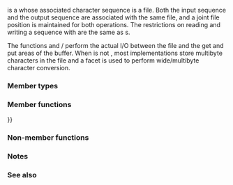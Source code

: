 {{cpp/title|basic_filebuf}}
{{cpp/io/basic_filebuf/navbar}}

{{ddcl|header=fstream|1=
template&lt;
    class CharT,
    class Traits = std::char_traits&lt;CharT&gt;
&gt; class basic_filebuf : public std::basic_streambuf&lt;CharT, Traits&gt;
}}

{{tt|std::basic_filebuf}} is a {{lc|std::basic_streambuf}} whose associated character sequence is a file. Both the input sequence and the output sequence are associated with the same file, and a joint file position is maintained for both operations. The restrictions on reading and writing a sequence with {{tt|std::basic_filebuf}} are the same as {{lc|std::FILE}}s.

The functions {{lc|underflow()}} and {{lc|overflow()}} / {{lc|sync()}} perform the actual I/O between the file and the get and put areas of the buffer. When {{tt|CharT}} is not {{c/core|char}}, most implementations store multibyte characters in the file and a {{lc|std::codecvt}} facet is used to perform wide/multibyte character conversion.

{{cpp/basic char typedefs|filebuf|fstream}}

===Member types===
{{dsc begin}}
{{dsc hitem|Type|Definition}}
{{dsc inc|cpp/io/dsc char_type}}
{{dsc inc|cpp/io/dsc traits_type}}
{{dsc inc|cpp/io/dsc int_type}}
{{dsc|{{tt|pos_type}}|{{tt|Traits::pos_type}} which is required to be {{c/core|std::fpos&lt;Traits::state_type&gt;}}}}
{{dsc inc|cpp/io/dsc off_type}}
{{dsc inc|cpp/io/dsc native_handle_type}}
{{dsc end}}

===Member functions===
{{dsc begin}}
{{dsc h1|Public member functions}}
{{dsc inc|cpp/io/basic_filebuf/dsc basic_filebuf}}
{{dsc inc|cpp/io/basic_filebuf/dsc operator{{=}}}}
{{dsc inc|cpp/io/basic_filebuf/dsc swap}}
{{dsc inc|cpp/io/basic_filebuf/dsc native_handle}}
{{dsc inc|cpp/io/basic_filebuf/dsc ~basic_filebuf}}
{{dsc inc|cpp/io/basic_filebuf/dsc is_open}}
{{dsc inc|cpp/io/basic_filebuf/dsc open}}
{{dsc inc|cpp/io/basic_filebuf/dsc close}}
{{dsc h1|Protected member functions}}
{{dsc inc|cpp/io/basic_filebuf/dsc showmanyc}}
{{dsc inc|cpp/io/basic_filebuf/dsc underflow}}
{{dsc inc|cpp/io/basic_filebuf/dsc uflow}}
{{dsc inc|cpp/io/basic_filebuf/dsc pbackfail}}
{{dsc inc|cpp/io/basic_filebuf/dsc overflow}}
{{dsc inc|cpp/io/basic_filebuf/dsc setbuf}}
{{dsc inc|cpp/io/basic_filebuf/dsc seekoff}}
{{dsc inc|cpp/io/basic_filebuf/dsc seekpos}}
{{dsc inc|cpp/io/basic_filebuf/dsc sync}}
{{dsc inc|cpp/io/basic_filebuf/dsc imbue}}
{{dsc end}}

===Non-member functions===
{{dsc begin}}
{{dsc inc|cpp/io/basic_filebuf/dsc swap2}}
{{dsc end}}

{{cpp/io/basic_streambuf/inherit}}

===Notes===
{{feature test macro|__cpp_lib_fstream_native_handle|std=C++26|value=202306L|native handles support}}

===See also===
{{dsc begin}}
{{dsc inc|cpp/io/c/dsc FILE}}
{{dsc end}}

{{langlinks|de|es|fr|it|ja|pt|ru|zh}}